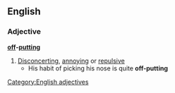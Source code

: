 ==English==
===Adjective===
'''[[off]]-[[putting]]'''
#[[Disconcerting]], [[annoying]] or [[repulsive]]
#* His habit of picking his nose is quite '''off-putting'''
[[Category:English adjectives]]
